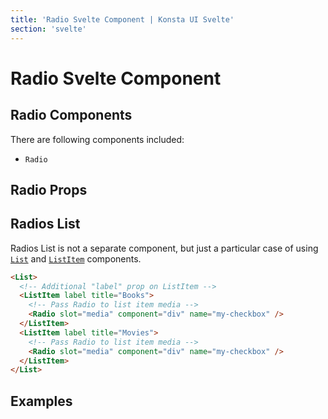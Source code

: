 ```yaml
---
title: 'Radio Svelte Component | Konsta UI Svelte'
section: 'svelte'
---
```



# Radio Svelte Component

## Radio Components

There are following components included:

- `Radio`

## Radio Props

<RadioProps />

## Radios List

Radios List is not a separate component, but just a particular case of using [`List`](/svelte/list) and [`ListItem`](/svelte/list-item) components.

```html
<List>
  <!-- Additional "label" prop on ListItem -->
  <ListItem label title="Books">
    <!-- Pass Radio to list item media -->
    <Radio slot="media" component="div" name="my-checkbox" />
  </ListItem>
  <ListItem label title="Movies">
    <!-- Pass Radio to list item media -->
    <Radio slot="media" component="div" name="my-checkbox" />
  </ListItem>
</List>
```

## Examples

<RadioExample />
